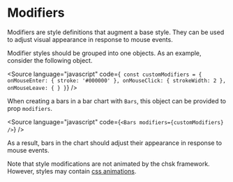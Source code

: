 
<Meta title="Core/Props/Modifiers" />

# Modifiers

Modifiers are style definitions that augment a base style.
They can be used to adjust visual appearance in response to mouse events.

<ArgTypes of={MockModifiers} />

Modifier styles should be grouped into one objects. As an example, consider the following object.

<Source
    language="javascript"
    code={`
const customModifiers = {
  onMouseEnter: { stroke: '#000000' },
  onMouseClick: { strokeWidth: 2 },
  onMouseLeave: { }
}`}
/>

When creating a bars in a bar chart with `Bars`, this object can be provided to prop `modifiers`.

<Source
    language="javascript"
    code={`
<Bars modifiers={customModifiers} />
`}
/>

As a result, bars in the chart should adjust their appearance in response to mouse events.

Note that style modifications are not animated by the chsk framework.
However, styles may contain [css animations](https://developer.mozilla.org/en-US/docs/Web/CSS/animation).
